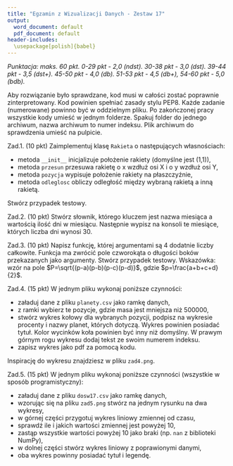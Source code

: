 ```yaml
---
title: "Egzamin z Wizualizacji Danych - Zestaw 17"
output:
  word_document: default
  pdf_document: default
header-includes: 
  \usepackage[polish]{babel}
---
```


*Punktacja: maks. 60 pkt. 0-29 pkt - 2,0 (ndst). 30-38 pkt - 3,0 (dst). 39-44 pkt - 3,5 (dst+). 45-50 pkt - 4,0 (db). 51-53 pkt - 4,5 (db+), 54-60 pkt - 5,0 (bdb).*

Aby rozwiązanie było sprawdzane, kod musi w całości zostać poprawnie zinterpretowany. Kod powinien spełniać zasady stylu PEP8. Każde zadanie (numerowane) powinno być w oddzielnym pliku. Po zakończonej pracy wszystkie kody umieść w jednym folderze. Spakuj folder do jednego archiwum, nazwa archiwum to numer indeksu. Plik archiwum do sprawdzenia umieść na pulpicie.

Zad.1. (10 pkt)  Zaimplementuj klasę `Rakieta` o następujących własnościach:

* metoda `__init__` inicjalizuje położenie rakiety (domyślne jest (1,1)),
* metoda `przesun` przesuwa rakietę o x wzdłuż osi X i o y wzdłuż osi Y,
* metoda `pozycja` wypisuje położenie rakiety na płaszczyźnie,
* metoda `odleglosc` obliczy odległość między wybraną rakietą a inną rakietą.

Stwórz przypadek testowy.

Zad.2. (10 pkt) Stwórz słownik, którego kluczem jest nazwa miesiąca a wartością ilość dni w miesiącu. Następnie wypisz na konsoli te miesiące, których liczba dni wynosi 30.

Zad.3. (10 pkt) Napisz funkcję, której argumentami są 4 dodatnie liczby całkowite. Funkcja ma zwrócić pole czworokąta o długości boków przekazanych jako argumenty. Stwórz przypadek testowy. Wskazówka: wzór na pole $P=\sqrt{(p-a)(p-b)(p-c)(p-d)}$, gdzie $p=\frac{a+b+c+d}{2}$.

Zad.4. (15 pkt) W jednym pliku wykonaj poniższe czynności:

* załaduj dane z pliku `planety.csv` jako ramkę danych,
* z ramki wybierz te pozycje, gdzie masa jest mniejsza niż 500000,
* stwórz wykres kołowy dla wybranych pozycji, podpisz na wykresie procenty i nazwy planet, których dotyczą. Wykres powinien posiadać tytuł. Kolor wycinków koła powinien być inny niż domyślny. W prawym górnym rogu wykresu dodaj tekst ze swoim numerem indeksu.
* zapisz wykres jako pdf za pomocą kodu.

Inspirację do wykresu znajdziesz w pliku `zad4.png`.

Zad.5. (15 pkt) W jednym pliku wykonaj poniższe czynności (wszystkie w sposób programistyczny):

* załaduj dane z pliku `dosw17.csv` jako ramkę danych,
* wzorując się na pliku `zad5.png` stwórz na jednym rysunku na dwa wykresy,
* w górnej części przygotuj wykres liniowy zmiennej od czasu, 
* sprawdź ile i jakich wartości zmiennej jest powyżej 10,
* zastąp wszystkie wartości powyżej 10 jako braki (np. `nan` z biblioteki NumPy),
* w dolnej części stwórz wykres liniowy z poprawionymi danymi,
* oba wykres powinny posiadać tytuł i legendę.
